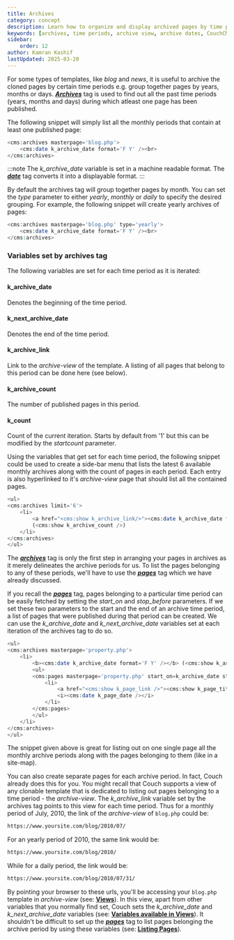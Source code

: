 ```yaml
---
title: Archives
category: concept
description: Learn how to organize and display archived pages by time periods in CouchCMS using the archives tag
keywords: [archives, time periods, archive view, archive dates, CouchCMS archives]
sidebar:
    order: 12
author: Kamran Kashif
lastUpdated: 2025-03-20
---
```


For some types of templates, like _blog_ and _news_, it is useful to archive the cloned pages by certain time periods e.g. group together pages by years, months or days.
[**_Archives_**](../../tags-reference/archives/) tag is used to find out all the past time periods (years, months and days) during which atleast one page has been published.

The following snippet will simply list all the monthly periods that contain at least one published page:

```php title="archive-example.php"
<cms:archives masterpage='blog.php'>
    <cms:date k_archive_date format='F Y' /><br>
</cms:archives>
```

:::note
The _k_archive_date_ variable is set in a machine readable format.
The [**_date_**](../../tags-reference/date/) tag converts it into a displayable format.
:::

By default the archives tag will group together pages by month. You can set the _type_ parameter to either _yearly_, _monthly_ or _daily_ to specify the desired grouping. For example, the following snippet will create yearly archives of pages:

```php title="yearly-archive.php"
<cms:archives masterpage='blog.php' type='yearly'>
    <cms:date k_archive_date format='F Y' /><br>
</cms:archives>
```

### Variables set by archives tag

The following variables are set for each time period as it is iterated:

#### k_archive_date

Denotes the beginning of the time period.

#### k_next_archive_date

Denotes the end of the time period.

#### k_archive_link

Link to the _archive-view_ of the template.
A listing of all pages that belong to this period can be done here (see below).

#### k_archive_count

The number of published pages in this period.

#### k_count

Count of the current iteration.
Starts by default from '1' but this can be modified by the _startcount_ parameter.

Using the variables that get set for each time period, the following snippet could be used to create a side-bar menu that lists the latest 6 available monthly archives along with the count of pages in each period. Each entry is also hyperlinked to it's _archive-view_ page that should list all the contained pages.

```php title="archive-menu.php"
<ul>
<cms:archives limit='6'>
    <li>
        <a href="<cms:show k_archive_link/>"><cms:date k_archive_date format='F Y' /></a>
        (<cms:show k_archive_count />)
    </li>
</cms:archives>
</ul>
```

The [**_archives_**](../../tags-reference/archives.html) tag is only the first step in arranging your pages in archives as it merely delineates the archive periods for us.
To list the pages belonging to any of these periods, we'll have to use the [**_pages_**](../../tags-reference/pages.html) tag which we have already discussed.

If you recall the [**_pages_**](../../tags-reference/pages.html) tag, pages belonging to a particular time period can be easily fetched by setting the _start_on_ and _stop_before_ parameters.
If we set these two parameters to the start and the end of an archive time period, a list of pages that were published during that period can be created.
We can use the _k_archive_date_ and _k_next_archive_date_ variables set at each iteration of the archives tag to do so.

```php title="archive-list.php"
<ul>
<cms:archives masterpage='property.php'>
    <li>
        <b><cms:date k_archive_date format='F Y' /></b> (<cms:show k_archive_count />)
        <ul>
        <cms:pages masterpage='property.php' start_on=k_archive_date stop_before=k_next_archive_date>
            <li>
                <a href="<cms:show k_page_link />"><cms:show k_page_title /></a>
                <i><cms:date k_page_date /></i>
            </li>
        </cms:pages>
        </ul>
    </li>
</cms:archives>
</ul>
```

The snippet given above is great for listing out on one single page all the monthly archive periods along with the pages belonging to them (like in a site-map).

You can also create separate pages for each archive period.
In fact, Couch already does this for you.
You might recall that Couch supports a view of any clonable template that is dedicated to listing out pages belonging to a time period - the _archive-view_.
The _k_archive_link_ variable set by the archives tag points to this view for each time period.
Thus for a monthly period of July, 2010, the link of the _archive-view_ of `blog.php` could be:

```txt
https://www.yoursite.com/blog/2010/07/
```

For an yearly period of 2010, the same link would be:

```txt
https://www.yoursite.com/blog/2010/
```

While for a daily period, the link would be:

```txt
https://www.yoursite.com/blog/2010/07/31/
```

By pointing your browser to these urls, you'll be accessing your `blog.php` template in _archive-view_ (see: [**Views**](../views/)).
In this view, apart from other variables that you normally find set, Couch sets the _k_archive_date_ and _k_next_archive_date_ variables (see: [**Variables available in Views**](../variables-in-views/)).
It shouldn't be difficult to set up the [**_pages_**](../../tags-reference/pages/) tag to list pages belonging the archive period by using these variables (see: [**Listing Pages**](../listing-pages/)).
